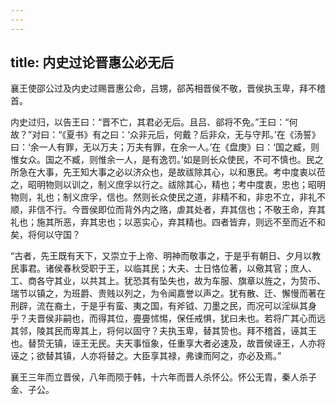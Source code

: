 ```yaml
---
---
---
```

title: 内史过论晋惠公必无后
---


襄王使邵公过及内史过赐晋惠公命，吕甥，郤芮相晋侯不敬，晋侯执玉卑，拜不稽首。

内史过归，以告王曰：“晋不亡，其君必无后。且吕、郤将不免。”王曰：“何故？”对曰：“《夏书》有之曰：‘众非元后，何戴？后非众，无与守邦。’在《汤誓》曰：‘余一人有罪，无以万夫；万夫有罪，在余一人。’在《盘庚》曰：‘国之臧，则惟女众。国之不臧，则惟余一人，是有逸罚。’如是则长众使民，不可不慎也。民之所急在大事，先王知大事之必以济众也，是故祓除其心，以和惠民。考中度衷以莅之，昭明物则以训之，制义庶孚以行之。祓除其心，精也；考中度衷，忠也；昭明物则，礼也；制义庶孚，信也。然则长众使民之道，非精不和，非忠不立，非礼不顺，非信不行。今晋侯即位而背外内之赂，虐其处者，弃其信也；不敬王命，弃其礼也；施其所恶，弃其忠也；以恶实心，弃其精也。四者皆弃，则远不至而近不和矣，将何以守国？

“古者，先王既有天下，又崇立于上帝、明神而敬事之，于是乎有朝日、夕月以教民事君。诸侯春秋受职于王，以临其民；大夫、士日恪位著，以儆其官；庶人、工、商各守其业，以共其上。犹恐其有坠失也，故为车服、旗章以旌之，为贽币、瑞节以镇之，为班爵、贵贱以列之，为令闻嘉誉以声之。犹有散、迁、懈慢而著在刑辟，流在裔土，于是乎有蛮、夷之国，有斧钺、刀墨之民，而况可以淫纵其身乎？夫晋侯非嗣也，而得其位，亹亹怵惕，保任戒惧，犹曰未也。若将广其心而远其邻，陵其民而卑其上，将何以固守？夫执玉卑，替其贽也。拜不稽首，诬其王也。替贽无镇，诬王无民。夫天事恒象，任重享大者必速及，故晋侯诬王，人亦将诬之；欲替其镇，人亦将替之。大臣享其禄，弗谏而阿之，亦必及焉。”

襄王三年而立晋侯，八年而陨于韩，十六年而晋人杀怀公。怀公无胄，秦人杀子金、子公。


